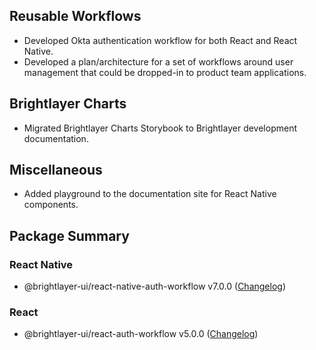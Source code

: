 
## Reusable Workflows

-   Developed Okta authentication workflow for both React and React Native.
-   Developed a plan/architecture for a set of workflows around user management that could be dropped-in to product team applications.

## Brightlayer Charts

-   Migrated Brightlayer Charts Storybook to Brightlayer development documentation.

## Miscellaneous

-   Added playground to the documentation site for React Native components.

## Package Summary

### React Native

-   @brightlayer-ui/react-native-auth-workflow v7.0.0 ([Changelog](https://www.npmjs.com/package/@brightlayer-ui/react-native-auth-workflow))

### React

-   @brightlayer-ui/react-auth-workflow v5.0.0 ([Changelog](https://www.npmjs.com/package/@brightlayer-ui/react-auth-workflow))
